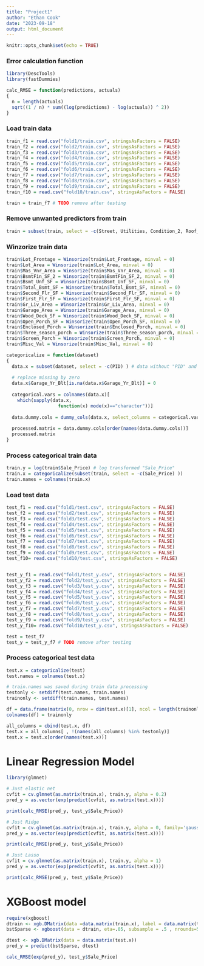 ```yaml
---
title: "Project1"
author: "Ethan Cook"
date: "2023-09-18"
output: html_document
---
```


```r
knitr::opts_chunk$set(echo = TRUE)
```

### Error calculation function
```r
library(DescTools)
library(fastDummies)

calc_RMSE = function(predictions, actuals)
{
  n = length(actuals)
  sqrt((1 / n) * sum((log(predictions) - log(actuals)) ^ 2))
}

```

### Load train data
```r
train_f1 = read.csv("fold1/train.csv", stringsAsFactors = FALSE)
train_f2 = read.csv("fold2/train.csv", stringsAsFactors = FALSE)
train_f3 = read.csv("fold3/train.csv", stringsAsFactors = FALSE)
train_f4 = read.csv("fold4/train.csv", stringsAsFactors = FALSE)
train_f5 = read.csv("fold5/train.csv", stringsAsFactors = FALSE)
train_f6 = read.csv("fold6/train.csv", stringsAsFactors = FALSE)
train_f7 = read.csv("fold7/train.csv", stringsAsFactors = FALSE)
train_f8 = read.csv("fold8/train.csv", stringsAsFactors = FALSE)
train_f9 = read.csv("fold9/train.csv", stringsAsFactors = FALSE)
train_f10 = read.csv("fold10/train.csv", stringsAsFactors = FALSE)

train = train_f7 # TODO remove after testing
```

### Remove unwanted predictors from train
```r
train = subset(train, select = -c(Street, Utilities, Condition_2, Roof_Matl, Heating, Pool_QC, Misc_Feature, Low_Qual_Fin_SF, Pool_Area, Longitude, Latitude) )
```

### Winzorize train data
```r
train$Lot_Frontage = Winsorize(train$Lot_Frontage, minval = 0)
train$Lot_Area = Winsorize(train$Lot_Area, minval = 0)
train$Mas_Vnr_Area = Winsorize(train$Mas_Vnr_Area, minval = 0)
train$BsmtFin_SF_2 = Winsorize(train$BsmtFin_SF_2, minval = 0)
train$Bsmt_Unf_SF = Winsorize(train$Bsmt_Unf_SF, minval = 0)
train$Total_Bsmt_SF = Winsorize(train$Total_Bsmt_SF, minval = 0)
train$Second_Flr_SF = Winsorize(train$Second_Flr_SF, minval = 0)
train$First_Flr_SF = Winsorize(train$First_Flr_SF, minval = 0)
train$Gr_Liv_Area = Winsorize(train$Gr_Liv_Area, minval = 0)
train$Garage_Area = Winsorize(train$Garage_Area, minval = 0)
train$Wood_Deck_SF = Winsorize(train$Wood_Deck_SF, minval = 0)
train$Open_Porch_SF = Winsorize(train$Open_Porch_SF, minval = 0)
train$Enclosed_Porch = Winsorize(train$Enclosed_Porch, minval = 0)
train$Three_season_porch = Winsorize(train$Three_season_porch, minval = 0)
train$Screen_Porch = Winsorize(train$Screen_Porch, minval = 0)
train$Misc_Val = Winsorize(train$Misc_Val, minval = 0)
```

```r
categoricalize = function(dataset)
{
  data.x = subset(dataset, select = -c(PID) ) # data without "PID" and "Sale_Price"
  
  # replace missing by zero
  data.x$Garage_Yr_Blt[is.na(data.x$Garage_Yr_Blt)] = 0
  
  categorical.vars = colnames(data.x)[
    which(sapply(data.x,
                   function(x) mode(x)=="character"))]
  
  data.dummy.cols = dummy_cols(data.x, select_columns = categorical.vars, remove_selected_columns = TRUE)
  
  processed.matrix = data.dummy.cols[order(names(data.dummy.cols))]
  processed.matrix
}
```


### Process categorical train data
```r
train.y = log(train$Sale_Price) # log transformed "Sale_Price"
train.x = categoricalize(subset(train, select = -c(Sale_Price) ))
train.names = colnames(train.x)
```


### Load test data
```r
test_f1 = read.csv("fold1/test.csv", stringsAsFactors = FALSE) 
test_f2 = read.csv("fold2/test.csv", stringsAsFactors = FALSE) 
test_f3 = read.csv("fold3/test.csv", stringsAsFactors = FALSE) 
test_f4 = read.csv("fold4/test.csv", stringsAsFactors = FALSE) 
test_f5 = read.csv("fold5/test.csv", stringsAsFactors = FALSE) 
test_f6 = read.csv("fold6/test.csv", stringsAsFactors = FALSE) 
test_f7 = read.csv("fold7/test.csv", stringsAsFactors = FALSE) 
test_f8 = read.csv("fold8/test.csv", stringsAsFactors = FALSE) 
test_f9 = read.csv("fold9/test.csv", stringsAsFactors = FALSE) 
test_f10= read.csv("fold10/test.csv", stringsAsFactors = FALSE)


test_y_f1 = read.csv("fold1/test_y.csv", stringsAsFactors = FALSE)
test_y_f2 = read.csv("fold2/test_y.csv", stringsAsFactors = FALSE)
test_y_f3 = read.csv("fold3/test_y.csv", stringsAsFactors = FALSE)
test_y_f4 = read.csv("fold4/test_y.csv", stringsAsFactors = FALSE)
test_y_f5 = read.csv("fold5/test_y.csv", stringsAsFactors = FALSE)
test_y_f6 = read.csv("fold6/test_y.csv", stringsAsFactors = FALSE)
test_y_f7 = read.csv("fold7/test_y.csv", stringsAsFactors = FALSE)
test_y_f8 = read.csv("fold8/test_y.csv", stringsAsFactors = FALSE)
test_y_f9 = read.csv("fold9/test_y.csv", stringsAsFactors = FALSE)
test_y_f10= read.csv("fold10/test_y.csv", stringsAsFactors = FALSE)

test = test_f7
test_y = test_y_f7 # TODO remove after testing
```

### Process categorical test data
```r
test.x = categoricalize(test)
test.names = colnames(test.x)

# train.names was saved during train data processing
testonly <- setdiff(test.names, train.names)
trainonly <- setdiff(train.names, test.names)

df = data.frame(matrix(0, nrow = dim(test.x)[1], ncol = length(trainonly)))
colnames(df) = trainonly

all_columns = cbind(test.x, df)
test.x = all_columns[ , !(names(all_columns) %in% testonly)]
test.x = test.x[order(names(test.x))]
```

# Linear Regression Model

```r
library(glmnet)

# Just elastic net
cvfit = cv.glmnet(as.matrix(train.x), train.y, alpha = 0.2)
pred_y = as.vector(exp(predict(cvfit, as.matrix(test.x))))

print(calc_RMSE(pred_y, test_y$Sale_Price))
```


```r
# Just Ridge
cvfit = cv.glmnet(as.matrix(train.x), train.y, alpha = 0, family='gaussian')
pred_y = as.vector(exp(predict(cvfit, as.matrix(test.x))))

print(calc_RMSE(pred_y, test_y$Sale_Price))

```

```r
# Just Lasso
cvfit = cv.glmnet(as.matrix(train.x), train.y, alpha = 1)
pred_y = as.vector(exp(predict(cvfit, as.matrix(test.x))))

print(calc_RMSE(pred_y, test_y$Sale_Price))
```

# XGBoost model
```r
require(xgboost)
dtrain <- xgb.DMatrix(data =data.matrix(train.x), label = data.matrix(train.y))
bstSparse <- xgboost(data = dtrain, eta=.05, subsample = .5 , nrounds=5000)
```

```r
dtest <- xgb.DMatrix(data = data.matrix(test.x))
pred_y = predict(bstSparse, dtest)

calc_RMSE(exp(pred_y), test_y$Sale_Price)
```


